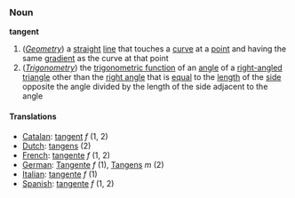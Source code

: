 ===Noun===
'''tangent'''

#(''[[Geometry]]'') a [[straight]] [[line]] that touches a [[curve]] at a [[point]] and having the same [[gradient]] as the curve at that point
#(''[[Trigonometry]]'') the [[trigonometric function]] of an [[angle]] of a [[right-angled]] [[triangle]] other than the [[right angle]] that is [[equal]] to the [[length]] of the [[side]] opposite the angle divided by the length of the side adjacent to the angle

====Translations====
*[[Catalan]]: [[tangent]] ''f'' (1, 2)
*[[Dutch]]: [[tangens]] (2)
*[[French]]: [[tangente]] ''f'' (1, 2)
*[[German]]: [[Tangente]] ''f'' (1), [[Tangens]] ''m'' (2)
*[[Italian]]: [[tangente]] ''f'' (1)
*[[Spanish]]: [[tangente]] ''f'' (1, 2)